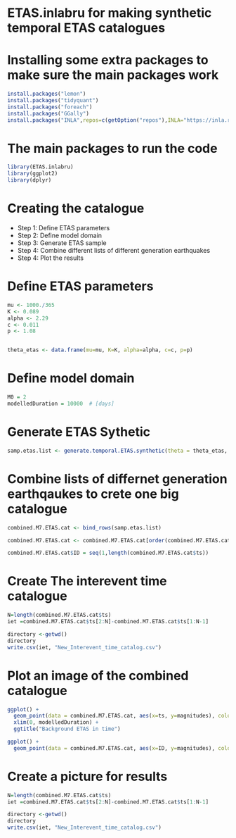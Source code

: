 # ETAS.inlabru for making synthetic temporal ETAS catalogues

# Installing some extra packages to make sure the main packages work 

```{r}
install.packages("lemon")
install.packages("tidyquant")
install.packages("foreach")
install.packages("GGally")
install.packages("INLA",repos=c(getOption("repos"),INLA="https://inla.r-inla-download.org/R/stable"), dep=TRUE)

```

# The main packages to run the code 

```{r}

library(ETAS.inlabru)
library(ggplot2)
library(dplyr)
```

# Creating the catalogue

- Step 1: Define ETAS parameters
- Step 2: Define model domain
- Step 3: Generate ETAS sample
- Step 4: Combine different lists of different generation earthquakes 
- Step 4: Plot the results

# Define ETAS parameters 

```{r}
mu <- 1000./365
K <- 0.089
alpha <- 2.29
c <- 0.011
p <- 1.08


theta_etas <- data.frame(mu=mu, K=K, alpha=alpha, c=c, p=p)

```


# Define model domain 


```{r}

M0 = 2
modelledDuration = 10000  # [days]

```

# Generate ETAS Sythetic


```{r}

samp.etas.list <- generate.temporal.ETAS.synthetic(theta = theta_etas, beta.p = log(10), M0 = M0, T1 = 0, T2 = modelledDuration)

```

# Combine lists of differnet generation earthqaukes to crete one big catalogue 

```{r}
combined.M7.ETAS.cat <- bind_rows(samp.etas.list)

combined.M7.ETAS.cat <- combined.M7.ETAS.cat[order(combined.M7.ETAS.cat$ts),]

combined.M7.ETAS.cat$ID = seq(1,length(combined.M7.ETAS.cat$ts))

```
# Create The interevent time catalogue 

```{r}
N=length(combined.M7.ETAS.cat$ts)
iet =combined.M7.ETAS.cat$ts[2:N]-combined.M7.ETAS.cat$ts[1:N-1]

directory <-getwd()
directory
write.csv(iet, "New_Interevent_time_catalog.csv")
```

# Plot an image of the combined catalogue

```{r}
ggplot() + 
  geom_point(data = combined.M7.ETAS.cat, aes(x=ts, y=magnitudes), color='green') + 
  xlim(0, modelledDuration) +
  ggtitle("Background ETAS in time")

ggplot() + 
  geom_point(data = combined.M7.ETAS.cat, aes(x=ID, y=magnitudes), color='red') + ggtitle("Background ETAS in ID")

```

# Create a picture for results 

```{r}
N=length(combined.M7.ETAS.cat$ts)
iet =combined.M7.ETAS.cat$ts[2:N]-combined.M7.ETAS.cat$ts[1:N-1]

directory <-getwd()
directory
write.csv(iet, "New_Interevent_time_catalog.csv")
```

